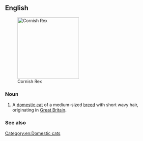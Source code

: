 ==English==
[[Image:CRX Casper.JPG|thumb|right|200px|Cornish Rex]]

===Noun===
{{en-noun|head=[[Cornish]] [[rex|Rex]]}}

# A [[domestic cat]] of a medium-sized [[breed]] with short wavy hair, originating in [[Great Britain]].

===See also===
{{pedia}}
{{R:commons}}

[[Category:en:Domestic cats]]